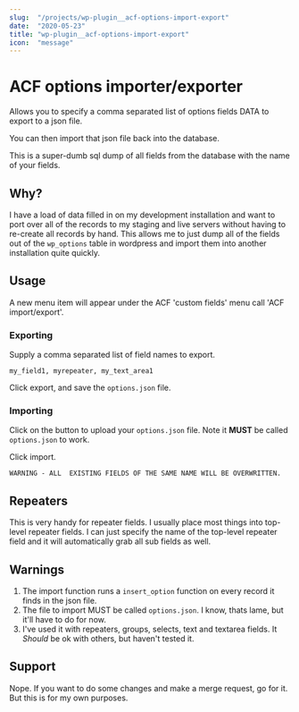 ```yaml
---
slug:  "/projects/wp-plugin__acf-options-import-export"
date:  "2020-05-23"
title: "wp-plugin__acf-options-import-export"
icon:  "message"
---
```


# ACF options importer/exporter

Allows you to specify a comma separated list of options fields DATA to export to a json file.

You can then import that json file back into the database.

This is a super-dumb sql dump of all fields from the database with the name of your fields.

## Why?

I have a load of data filled in on my development installation and want to port over all of the
records to my staging and live servers without having to re-create all records by hand. This
allows me to just dump all of the fields out of the `wp_options` table in wordpress and import
them into another installation quite quickly.

## Usage

A new menu item will appear under the ACF 'custom fields' menu call 'ACF import/export'.

### Exporting

Supply a comma separated list of field names to export.

```
my_field1, myrepeater, my_text_area1
```

Click export, and save the `options.json` file.

### Importing

Click on the button to upload your `options.json` file. Note it **MUST** be called `options.json` to work.

Click import.

    WARNING - ALL  EXISTING FIELDS OF THE SAME NAME WILL BE OVERWRITTEN.

## Repeaters

This is very handy for repeater fields. I usually place most things into top-level repeater fields. 
I can just specify the name of the top-level repeater field and it will automatically grab all
sub fields as well.


## Warnings

1. The import function runs a `insert_option` function on every record it finds in the json file.
2. The file to import MUST be called `options.json`. I know, thats lame, but it'll have to do for now.
3. I've used it with repeaters, groups, selects, text and textarea fields. It *Should* be ok with others, but haven't tested it.

## Support

Nope. If you want to do some changes and make a merge request, go for it. But this is for my own purposes.